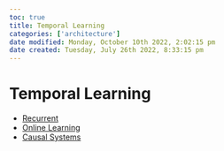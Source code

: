 ```yaml
---
toc: true
title: Temporal Learning
categories: ['architecture']
date modified: Monday, October 10th 2022, 2:02:15 pm
date created: Tuesday, July 26th 2022, 8:33:15 pm
---
```


# Temporal Learning
- [Recurrent](Recurrent.qmd)
- [Online Learning](Online%20Learning)
- [Causal Systems](Causal%20Systems.qmd)



